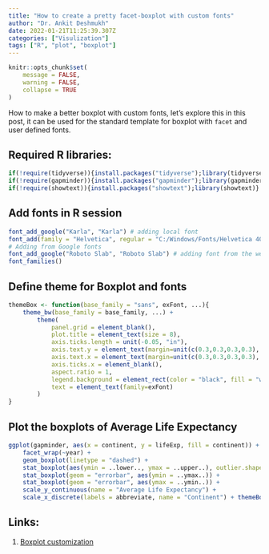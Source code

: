 ```yaml
---
title: "How to create a pretty facet-boxplot with custom fonts"
author: "Dr. Ankit Deshmukh"
date: 2022-01-21T11:25:39.307Z 
categories: ["Visulization"]
tags: ["R", "plot", "boxplot"]
---
```


```r
knitr::opts_chunk$set(
	message = FALSE,
	warning = FALSE,
	collapse = TRUE
)
```

How to make a better boxplot with custom fonts, let's explore this in this post, it can be used for the standard template for boxplot with `facet` and user defined fonts.

## Required R libraries:

```r
if(!require(tidyverse)){install.packages("tidyverse");library(tidyverse)} # for ggplot2 function
if(!require(gapminder)){install.packages("gapminder");library(gapminder)} # for sample data
if(!require(showtext)){install.packages("showtext");library(showtext)} # to import fonts
```

## Add fonts in R session
```r
font_add_google("Karla", "Karla") # adding local font
font_add(family = "Helvetica", regular = "C:/Windows/Fonts/Helvetica 400.ttf")
# Adding from Google fonts
font_add_google("Roboto Slab", "Roboto Slab") # adding font from the web/google font
font_families()
```

## Define theme for Boxplot and fonts
```r
themeBox <- function(base_family = "sans", exFont, ...){
    theme_bw(base_family = base_family, ...) +
        theme(
            panel.grid = element_blank(),
            plot.title = element_text(size = 8),
            axis.ticks.length = unit(-0.05, "in"),
            axis.text.y = element_text(margin=unit(c(0.3,0.3,0.3,0.3), "cm")),
            axis.text.x = element_text(margin=unit(c(0.3,0.3,0.3,0.3), "cm")),
            axis.ticks.x = element_blank(),
            aspect.ratio = 1,
            legend.background = element_rect(color = "black", fill = "white"),
            text = element_text(family=exFont)
        )
}
```

## Plot the boxplots of Average Life Expectancy
```r

ggplot(gapminder, aes(x = continent, y = lifeExp, fill = continent)) +
    facet_wrap(~year) +
    geom_boxplot(linetype = "dashed") +
    stat_boxplot(aes(ymin = ..lower.., ymax = ..upper..), outlier.shape = 1) +
    stat_boxplot(geom = "errorbar", aes(ymin = ..ymax..)) +
    stat_boxplot(geom = "errorbar", aes(ymax = ..ymin..)) +
    scale_y_continuous(name = "Average Life Expectancy") +
    scale_x_discrete(labels = abbreviate, name = "Continent") + themeBox(exFont = "Karla")
```


## Links:
1. [Boxplot customization](https://r-charts.com/distribution/box-plot-ggplot2/)




